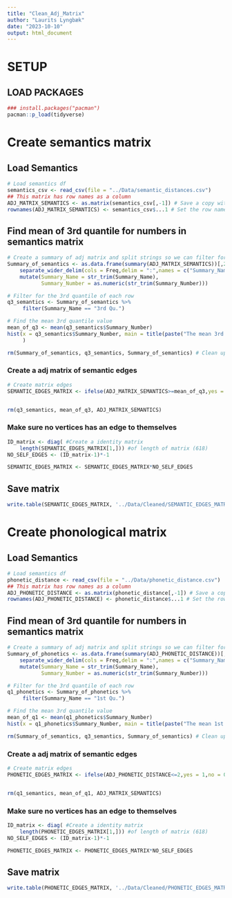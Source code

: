 ```yaml
---
title: "Clean_Adj_Matrix"
author: "Laurits Lyngbæk"
date: "2023-10-10"
output: html_document
---
```


# SETUP
## LOAD PACKAGES
```r
### install.packages("pacman")
pacman::p_load(tidyverse)
```

# Create semantics matrix
## Load Semantics
```r
# Load semantics df
semantics_csv <- read_csv(file = "../Data/semantic_distances.csv")
## This matrix has row names as a column
ADJ_MATRIX_SEMANTICS <- as.matrix(semantics_csv[,-1]) # Save a copy without the name-column
rownames(ADJ_MATRIX_SEMANTICS) <- semantics_csv$...1 # Set the row names of the copied matrix as the name-column from the original matrix
```

## Find mean of 3rd quantile for numbers in semantics matrix
```r

# Create a summary of adj matrix and split strings so we can filter for statistic and get the number
Summary_of_semantics <- as.data.frame(summary(ADJ_MATRIX_SEMANTICS))[,2:3] %>%
    separate_wider_delim(cols = Freq,delim = ":",names = c("Summary_Name", "Summary_Number")) %>% 
    mutate(Summary_Name = str_trim(Summary_Name),
           Summary_Number = as.numeric(str_trim(Summary_Number)))

# Filter for the 3rd quantile of each row
q3_semantics <- Summary_of_semantics %>% 
     filter(Summary_Name == "3rd Qu.")

# Find the mean 3rd quantile value
mean_of_q3 <- mean(q3_semantics$Summary_Number)
hist(x = q3_semantics$Summary_Number, main = title(paste("The mean 3rd quantile value is", round(mean_of_q3,2)))
     )

rm(Summary_of_semantics, q3_semantics, Summary_of_semantics) # Clean up environment
```

### Create a adj matrix of semantic edges
```r
# Create matrix edges
SEMANTIC_EDGES_MATRIX <- ifelse(ADJ_MATRIX_SEMANTICS>=mean_of_q3,yes = 1,no = 0)


rm(q3_semantics, mean_of_q3, ADJ_MATRIX_SEMANTICS)
```
### Make sure no vertices has an edge to themselves
```r
ID_matrix <- diag( #Create a identity matrix
    length(SEMANTIC_EDGES_MATRIX[1,])) #of length of matrix (618)
NO_SELF_EDGES <- (ID_matrix-1)*-1

SEMANTIC_EDGES_MATRIX <- SEMANTIC_EDGES_MATRIX*NO_SELF_EDGES

```


## Save matrix
```r
write.table(SEMANTIC_EDGES_MATRIX, '../Data/Cleaned/SEMANTIC_EDGES_MATRIX.txt', sep = ",")
```



# Create phonological matrix
## Load Semantics
```r
# Load semantics df
phonetic_distance <- read_csv(file = "../Data/phonetic_distance.csv")
## This matrix has row names as a column
ADJ_PHONETIC_DISTANCE <- as.matrix(phonetic_distance[,-1]) # Save a copy without the name-column
rownames(ADJ_PHONETIC_DISTANCE) <- phonetic_distance$...1 # Set the row names of the copied matrix as the name-column from the original matrix
```

## Find mean of 3rd quantile for numbers in semantics matrix
```r

# Create a summary of adj matrix and split strings so we can filter for statistic and get the number
Summary_of_phonetics <- as.data.frame(summary(ADJ_PHONETIC_DISTANCE))[,2:3] %>%
    separate_wider_delim(cols = Freq,delim = ":",names = c("Summary_Name", "Summary_Number")) %>% 
    mutate(Summary_Name = str_trim(Summary_Name),
           Summary_Number = as.numeric(str_trim(Summary_Number)))

# Filter for the 3rd quantile of each row
q1_phonetics <- Summary_of_phonetics %>% 
     filter(Summary_Name == "1st Qu.")

# Find the mean 3rd quantile value
mean_of_q1 <- mean(q1_phonetics$Summary_Number)
hist(x = q1_phonetics$Summary_Number, main = title(paste("The mean 1st quantile value is", round(mean_of_q1,2))))

rm(Summary_of_semantics, q3_semantics, Summary_of_semantics) # Clean up environment
```

### Create a adj matrix of semantic edges
```r
# Create matrix edges
PHONETIC_EDGES_MATRIX <- ifelse(ADJ_PHONETIC_DISTANCE<=2,yes = 1,no = 0)


rm(q1_semantics, mean_of_q1, ADJ_MATRIX_SEMANTICS)
```
### Make sure no vertices has an edge to themselves
```r
ID_matrix <- diag( #Create a identity matrix
    length(PHONETIC_EDGES_MATRIX[1,])) #of length of matrix (618)
NO_SELF_EDGES <- (ID_matrix-1)*-1

PHONETIC_EDGES_MATRIX <- PHONETIC_EDGES_MATRIX*NO_SELF_EDGES

```


## Save matrix
```r
write.table(PHONETIC_EDGES_MATRIX, '../Data/Cleaned/PHONETIC_EDGES_MATRIX.txt', sep = ",")
```



